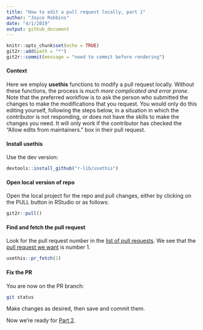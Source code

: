 ```yaml
---
title: "How to edit a pull request locally, part 1"
author: "Joyce Robbins"
date: "4/1/2019"
output: github_document
---
```


```r
knitr::opts_chunk$set(echo = TRUE)
git2r::add(path = "*")
git2r::commit(message = "need to commit before rendering")
```


#### Context

Here we employ **usethis** functions to modify a pull request locally. Without these functions, the process is *much more complicated and error prone*. Note that the preferred workflow is to ask the person who submitted the changes to make the modifications that you request. You would only do this editing yourself, following the steps below, in a situation in which the contributor is not responding, or does not have the skills to make the changes you need. It will only work if the contributor has checked the "Allow edits from maintainers." box in their pull request.

#### Install **usethis**

Use the dev version:

```r
devtools::install_github("r-lib/usethis")
```

#### Open local version of repo

Open the local project for the repo and pull changes, either by clicking on the PULL button in RStudio or as follows:

```r
git2r::pull()
```

#### Find and fetch the pull request

Look for the pull request number in the [list of pull requests](https://github.com/jtr13/usethis_demos/pulls). We see that the [pull request we want](https://github.com/jtr13/usethis_demos/pull/1) is number 1.

```r
usethis::pr_fetch(1)
```

#### Fix the PR

You are now on the PR branch:

```bash
git status
```

Make changes as desired, then save and commit them.

Now we're ready for [Part 2](how_to2.md).
